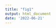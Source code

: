 ```yaml
---
title: "fig1"
output: html_document
date: '2022-06-21'
---
```

\begin{center}
\includegraphics[width = 6.5in]{../figures/figure1/figure1-new.pdf}
\captionof{figure}{Stylized DateLife workflow. This shows the general workflows and analyses that can be performed with \texttt{datelife}, via the R package or through the website at \url{http://www.datelife.org/}. Details on the functions involved on each workflow are shown in \texttt{datelife}'s R package vignette.}
\label{fig:workflow}
\end{center}
